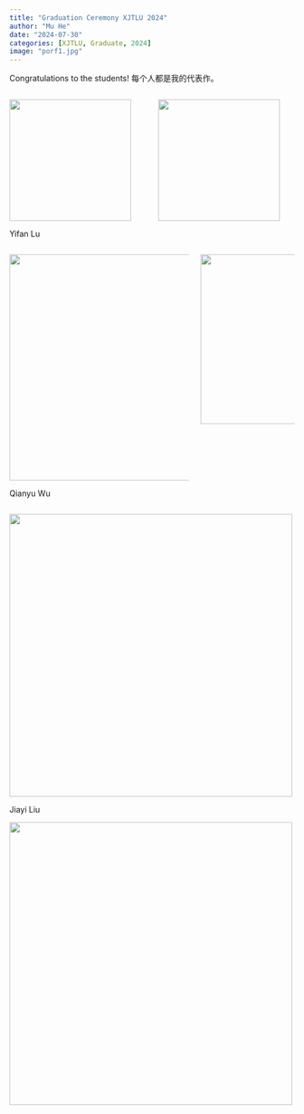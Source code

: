 ```yaml
---
title: "Graduation Ceremony XJTLU 2024"
author: "Mu He"
date: "2024-07-30"
categories: [XJTLU, Graduate, 2024]
image: "porf1.jpg"
---
```


Congratulations to the students! 每个人都是我的代表作。

::: columns
::: {.column width="50%"}
<img src="yifan1.jpg" width="215"/>

Yifan Lu
:::

::: {.column width="50%"}
<img src="yifan2.jpg" width="215"/>
:::
:::



::: columns
::: {.column width="60%"}
<img src="qianyu2.jpg" width="400"/>

Qianyu Wu
:::

::: {.column width="30%"}
<img src="qianyu3.jpg" width="300"/>
:::
:::

<img src="jiayi1.jpg" width="500"/>

Jiayi Liu

<img src="jiayi2.jpg" width="500"/>